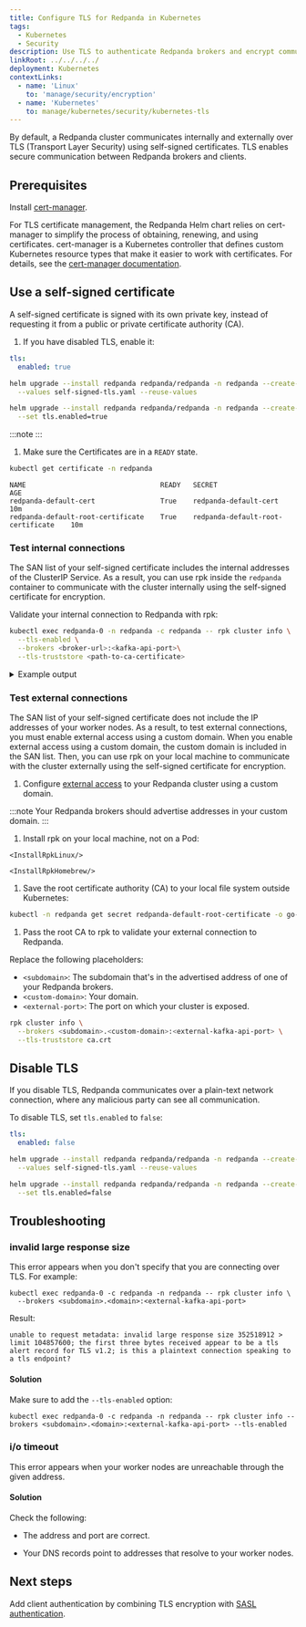 ```yaml
---
title: Configure TLS for Redpanda in Kubernetes
tags:
  - Kubernetes
  - Security
description: Use TLS to authenticate Redpanda brokers and encrypt communication between clients and brokers.
linkRoot: ../../../../
deployment: Kubernetes
contextLinks:
  - name: 'Linux'
    to: 'manage/security/encryption'
  - name: 'Kubernetes'
    to: manage/kubernetes/security/kubernetes-tls
---
```


<head>
    <meta name="title" content="Configure TLS in Kubernetes | Redpanda Docs"/>
    <meta name="description" content="Use TLS to authenticate Redpanda brokers and encrypt communication between clients and brokers."/>
</head>


<ContextLink frontmatter={frontMatter}
/>

By default, a Redpanda cluster communicates internally and externally over TLS (Transport Layer Security) using self-signed certificates. TLS enables secure communication between Redpanda brokers and clients.

## Prerequisites

Install [cert-manager](https://cert-manager.io/docs/installation/helm/).

For TLS certificate management, the Redpanda Helm chart relies on cert-manager to simplify the process of obtaining, renewing, and using certificates. cert-manager is a Kubernetes controller that defines custom Kubernetes resource types that make it easier to work with certificates. For details, see the [cert-manager documentation](https://cert-manager.io/docs/).

## Use a self-signed certificate

A self-signed certificate is signed with its own private key, instead of requesting it from a public or private certificate authority (CA).

1. If you have disabled TLS, enable it:

  <Tabs groupId="helm-config">
  <TabItem value="values" label="--values">

  ```yaml title="self-signed-tls.yaml"
  tls:
    enabled: true
  ```

  ```bash
  helm upgrade --install redpanda redpanda/redpanda -n redpanda --create-namespace \
    --values self-signed-tls.yaml --reuse-values
  ```

  </TabItem>
  <TabItem value="flags" label="--set">

  ```bash
  helm upgrade --install redpanda redpanda/redpanda -n redpanda --create-namespace \
    --set tls.enabled=true
  ```

  </TabItem>
  </Tabs>

  :::note
  <ValuesYaml path="tls"/>
  :::

1. Make sure the Certificates are in a `READY` state.

  ```bash
  kubectl get certificate -n redpanda
  ```

  ```
  NAME                                 READY   SECRET                               AGE
  redpanda-default-cert                True    redpanda-default-cert                10m
  redpanda-default-root-certificate    True    redpanda-default-root-certificate    10m
  ```

### Test internal connections

The SAN list of your self-signed certificate includes the internal addresses of the ClusterIP Service. As a result, you can use rpk inside the `redpanda` container to communicate with the cluster internally using the self-signed certificate for encryption.

Validate your internal connection to Redpanda with rpk:

```bash
kubectl exec redpanda-0 -n redpanda -c redpanda -- rpk cluster info \
  --tls-enabled \
  --brokers <broker-url>:<kafka-api-port>\
  --tls-truststore <path-to-ca-certificate>
```

<details>
<summary>
Example output
</summary>

```
CLUSTER
=======
redpanda.19ae8532-c8fa-49ed-8b35-82d74813db3a

BROKERS
=======
ID    HOST                                             PORT
0*    redpanda-0.redpanda.redpanda.svc.cluster.local.  9093
1     redpanda-1.redpanda.redpanda.svc.cluster.local.  9093
2     redpanda-2.redpanda.redpanda.svc.cluster.local.  9093
```

</details>

### Test external connections

The SAN list of your self-signed certificate does not include the IP addresses of your worker nodes. As a result, to test external connections, you must enable external access using a custom domain. When you enable external access using a custom domain, the custom domain is included in the SAN list. Then, you can use rpk on your local machine to communicate with the cluster externally using the self-signed certificate for encryption. 

1. Configure [external access](../../networking/networking-and-connectivity) to your Redpanda cluster using a custom domain.  

  :::note
  Your Redpanda brokers should advertise addresses in your custom domain.
  :::

1. Install rpk on your local machine, not on a Pod:

  <Tabs>
  <TabItem value="ubuntu" label="Linux" default>

    <InstallRpkLinux/>

  </TabItem>

  <TabItem value="macos" label="macOS">

    <InstallRpkHomebrew/>

  </TabItem>
  </Tabs>

1. Save the root certificate authority (CA) to your local file system outside Kubernetes:

  ```bash
  kubectl -n redpanda get secret redpanda-default-root-certificate -o go-template='{{ index .data "ca.crt" | base64decode }}' > ca.crt
  ```

1. Pass the root CA to rpk to validate your external connection to Redpanda.

  Replace the following placeholders:

  - `<subdomain>`: The subdomain that's in the advertised address of one of your Redpanda brokers.
  - `<custom-domain>`: Your domain.
  - `<external-port>`: The port on which your cluster is exposed.

  ```bash
  rpk cluster info \
    --brokers <subdomain>.<custom-domain>:<external-kafka-api-port> \
    --tls-truststore ca.crt
  ```

## Disable TLS

If you disable TLS, Redpanda communicates over a plain-text network connection, where any malicious party can see all communication.

To disable TLS, set `tls.enabled` to `false`:

<Tabs groupId="helm-config">
<TabItem value="values" label="--values">

```yaml title="no-tls.yaml"
tls:
  enabled: false
```

```bash
helm upgrade --install redpanda redpanda/redpanda -n redpanda --create-namespace \
  --values self-signed-tls.yaml --reuse-values
```

</TabItem>
<TabItem value="flags" label="--set">

```bash
helm upgrade --install redpanda redpanda/redpanda -n redpanda --create-namespace \
  --set tls.enabled=false
```

</TabItem>
</Tabs>

## Troubleshooting

### invalid large response size

This error appears when you don't specify that you are connecting over TLS. For example:

```
kubectl exec redpanda-0 -c redpanda -n redpanda -- rpk cluster info \
  --brokers <subdomain>.<domain>:<external-kafka-api-port>
```

Result:

```
unable to request metadata: invalid large response size 352518912 > limit 104857600; the first three bytes received appear to be a tls alert record for TLS v1.2; is this a plaintext connection speaking to a tls endpoint?
```

#### Solution

Make sure to add the `--tls-enabled` option:

```
kubectl exec redpanda-0 -c redpanda -n redpanda -- rpk cluster info --brokers <subdomain>.<domain>:<external-kafka-api-port> --tls-enabled
```

### i/o timeout

This error appears when your worker nodes are unreachable through the given address.

#### Solution

Check the following:

- The address and port are correct.

- Your DNS records point to addresses that resolve to your worker nodes.

## Next steps

Add client authentication by combining TLS encryption with [SASL authentication](../sasl-kubernetes).